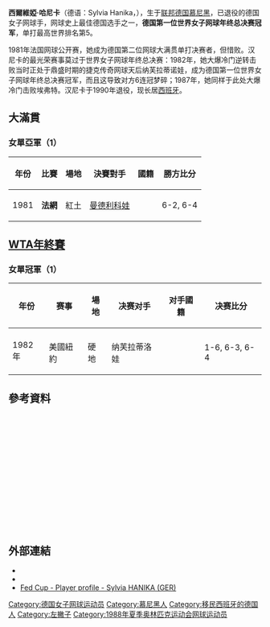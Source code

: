 {{BLP unsourced|time=2010-01-12T12:24:31+00:00}}
{{Infobox 网球
|playername=Sylvia Hanika<br>西爾維婭·哈尼卡
|照片=
|国籍={{BRD}}（1959～1990）<ref>Before the [[German_reunification|German reunification]], she played for West </ref><br>{{GER}}（1990～）
|生日={{Birth date and age|1959|11|30}}
|出生地={{BRD}}[[慕尼黑|慕尼黑]]
|居住地={{ESP}}[[穆尔西亚自治区|穆尔西亚自治区]]
|身高=173cm
|体重=68kg
|持拍手=左手握拍（单手反拍）
|反拍=
|转职业年=1977～1990
|单打最高排名=5（1993年9月12日）
|单打冠军头衔=5
|职业战绩=單打：378／223<br>雙打：47／48
|奖金=$1,296,560 [[美元|美元]]
|澳网最好成绩=八強（1983）
|法网最好成绩=亞軍（1981）
|温网最好成绩=十六强（1982、1987）
|美网最好成绩=八強（1979、1981、1983、1987）
|Othertournaments = Yes
|WTA總決賽單打最好成績= '''冠軍'''<br>（'''1982'''）

}}
'''西爾維婭·哈尼卡'''（德语：Sylvia Hanika，{{bd|1959年|11月30日|catIdx=Hanika, Sylvia}}），生于[[联邦德国|联邦德国]][[慕尼黑|慕尼黑]]，已退役的德国女子网球手，网球史上最佳德国选手之一，'''德国第一位世界女子网球年终总决赛冠军'''，单打最高世界排名第5。

1981年法国网球公开赛，她成为德国第二位网球大满贯单打决赛者，但惜败。汉尼卡的最光荣赛事莫过于世界女子网球年终总决赛：1982年，她大爆冷门逆转击败当时正处于鼎盛时期的捷克传奇网球天后纳芙拉蒂诺娃，成为德国第一位世界女子网球年终总决赛冠军，而且这导致对方6连冠梦碎；1987年，她同样于此处大爆冷门击败埃弗特。汉尼卡于1990年退役，现长居[[西班牙|西班牙]]。

==大滿貫==

===女單亞軍（1）===
{| class="wikitable"
! 年份
! 比賽
! 場地
! 決賽對手
! 國籍
! 勝方比分
|- bgcolor="#EBC2AF"
| 1981
| '''法網'''
| 紅土
|  [[哈娜·曼德利科娃|曼德利科娃]]
| {{TCH}}
| 6-2, 6-4
|}
== [[WTA年終賽|WTA年終賽]] ==

=== 女單冠軍（1） ===
{| cellpadding=2 cellspacing=0 border=1
|- bgcolor=#ececec
! 年份 !! 赛事 !! 場地 !! 决赛对手 !! 对手國籍 !! 决赛比分
|-
| rowspan="2" valign="center" |  1982年
|-
| 美國紐約 || 硬地 || 纳芙拉蒂洛娃 || {{USA}} || 1-6, 6-3, 6-4
|}

== 參考資料 ==
<div class="references-small" style="height: 220px; overflow: auto; padding: 3px">
<references/>
</div>

==外部連結==
* {{WTA|3207}}
* {{ITF Profile|id=20003309}}
* [http://www.fedcup.com/en/players/player/profile.aspx?playerid=20003309 Fed Cup - Player profile - Sylvia HANIKA (GER)]{{Webarchive|url=https://archive.today/20130425234849/http://www.fedcup.com/en/players/player/profile.aspx?playerid=20003309 |date=2013-04-25 }}

{{WTA年終賽單打冠军}}

{{DEFAULTSORT:Hanika, Sylvia}}
[[Category:德国女子网球运动员|Category:德国女子网球运动员]]
[[Category:慕尼黑人|Category:慕尼黑人]]
[[Category:移民西班牙的德国人|Category:移民西班牙的德国人]]
[[Category:左撇子|Category:左撇子]]
[[Category:1988年夏季奥林匹克运动会网球运动员|Category:1988年夏季奥林匹克运动会网球运动员]]